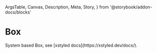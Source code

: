   ArgsTable,
  Canvas,
  Description,
  Meta,
  Story,
} from '@storybook/addon-docs/blocks'

<Meta title="Components/Box" component={Box} />

# Box

<Description>
  System based Box, see [xstyled docs](https://xstyled.dev/docs/).
</Description>

<Canvas>
  <Story name="basic">
    <Box backgroundColor="primary" height={100} mx="auto" p={2} />
  </Story>
</Canvas>

<ArgsTable of={Box} />
